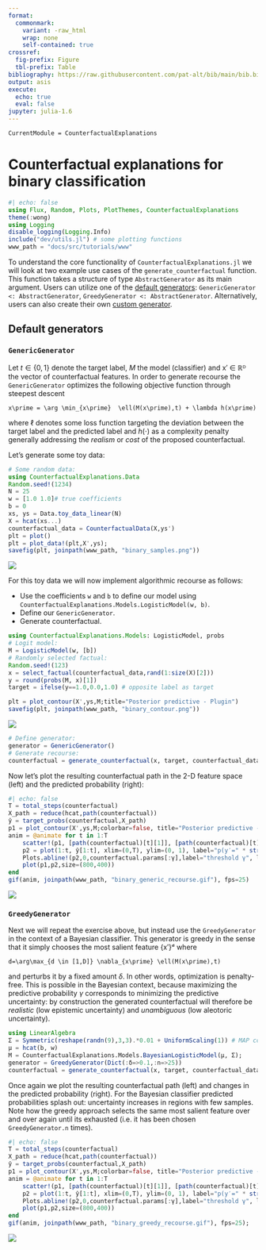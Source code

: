 ```yaml
---
format: 
  commonmark:
    variant: -raw_html
    wrap: none
    self-contained: true
crossref:
  fig-prefix: Figure
  tbl-prefix: Table
bibliography: https://raw.githubusercontent.com/pat-alt/bib/main/bib.bib
output: asis
execute: 
  echo: true
  eval: false
jupyter: julia-1.6
---
```


```@meta
CurrentModule = CounterfactualExplanations 
```

# Counterfactual explanations for binary classification

```julia
#| echo: false
using Flux, Random, Plots, PlotThemes, CounterfactualExplanations
theme(:wong)
using Logging
disable_logging(Logging.Info)
include("dev/utils.jl") # some plotting functions
www_path = "docs/src/tutorials/www"
```

To understand the core functionality of `CounterfactualExplanations.jl` we will look at two example use cases of the `generate_counterfactual` function. This function takes a structure of type `AbstractGenerator` as its main argument. Users can utilize one of the [default generators](#default-generators): `GenericGenerator <: AbstractGenerator`, `GreedyGenerator <: AbstractGenerator`. Alternatively, users can also create their own [custom generator](#custom-generators). 

## Default generators

### `GenericGenerator`

Let $t\in\{0,1\}$ denote the target label, $M$ the model (classifier) and x′ ∈ ℝᴰ the vector of counterfactual features. In order to generate recourse the `GenericGenerator` optimizes the following objective function through steepest descent

```math
x\prime = \arg \min_{x\prime}  \ell(M(x\prime),t) + \lambda h(x\prime)
```

where $\ell$ denotes some loss function targeting the deviation between the target label and the predicted label and $h(\cdot)$ as a complexity penalty generally addressing the *realism* or *cost* of the proposed counterfactual. 

Let's generate some toy data:

```julia
# Some random data:
using CounterfactualExplanations.Data
Random.seed!(1234)
N = 25
w = [1.0 1.0]# true coefficients
b = 0
xs, ys = Data.toy_data_linear(N)
X = hcat(xs...)
counterfactual_data = CounterfactualData(X,ys')
plt = plot()
plt = plot_data!(plt,X',ys);
savefig(plt, joinpath(www_path, "binary_samples.png"))
```

![](www/binary_samples.png)

For this toy data we will now implement algorithmic recourse as follows:

- Use the coefficients `w` and `b` to define our model using `CounterfactualExplanations.Models.LogisticModel(w, b)`.
- Define our `GenericGenerator`.
- Generate counterfactual.

```julia
using CounterfactualExplanations.Models: LogisticModel, probs 
# Logit model:
M = LogisticModel(w, [b])
# Randomly selected factual:
Random.seed!(123)
x = select_factual(counterfactual_data,rand(1:size(X)[2]))
y = round(probs(M, x)[1])
target = ifelse(y==1.0,0.0,1.0) # opposite label as target
```

```julia
plt = plot_contour(X',ys,M;title="Posterior predictive - Plugin")
savefig(plt, joinpath(www_path, "binary_contour.png"))
```

![](www/binary_contour.png)

```julia
# Define generator:
generator = GenericGenerator()
# Generate recourse:
counterfactual = generate_counterfactual(x, target, counterfactual_data, M, generator)
```

Now let's plot the resulting counterfactual path in the 2-D feature space (left) and the predicted probability (right):

```julia
#| echo: false
T = total_steps(counterfactual)
X_path = reduce(hcat,path(counterfactual))
ŷ = target_probs(counterfactual,X_path)
p1 = plot_contour(X',ys,M;colorbar=false, title="Posterior predictive - Plugin")
anim = @animate for t in 1:T
    scatter!(p1, [path(counterfactual)[t][1]], [path(counterfactual)[t][2]], ms=5, color=Int(y), label="")
    p2 = plot(1:t, ŷ[1:t], xlim=(0,T), ylim=(0, 1), label="p(y′=" * string(target) * ")", title="Validity", lc=:black)
    Plots.abline!(p2,0,counterfactual.params[:γ],label="threshold γ", ls=:dash) # decision boundary
    plot(p1,p2,size=(800,400))
end
gif(anim, joinpath(www_path, "binary_generic_recourse.gif"), fps=25)
```

![](www/binary_generic_recourse.gif)

### `GreedyGenerator`

Next we will repeat the exercise above, but instead use the `GreedyGenerator` in the context of a Bayesian classifier. This generator is greedy in the sense that it simply chooses the most salient feature {x′}ᵈ where 

```math
d=\arg\max_{d \in [1,D]} \nabla_{x\prime} \ell(M(x\prime),t)
```

and perturbs it by a fixed amount $\delta$. In other words, optimization is penalty-free. This is possible in the Bayesian context, because maximizing the predictive probability $\gamma$ corresponds to minimizing the predictive uncertainty: by construction the generated counterfactual will therefore be *realistic* (low epistemic uncertainty) and *unambiguous* (low aleotoric uncertainty).

```julia
using LinearAlgebra
Σ = Symmetric(reshape(randn(9),3,3).*0.01 + UniformScaling(1)) # MAP covariance matrix
μ = hcat(b, w)
M = CounterfactualExplanations.Models.BayesianLogisticModel(μ, Σ);
generator = GreedyGenerator(Dict(:δ=>0.1,:n=>25))
counterfactual = generate_counterfactual(x, target, counterfactual_data, M, generator)
```

Once again we plot the resulting counterfactual path (left) and changes in the predicted probability (right). For the Bayesian classifier predicted probabilities splash out: uncertainty increases in regions with few samples. Note how the greedy approach selects the same most salient feature over and over again until its exhausted (i.e. it has been chosen `GreedyGenerator.n` times).

```julia
#| echo: false
T = total_steps(counterfactual)
X_path = reduce(hcat,path(counterfactual))
ŷ = target_probs(counterfactual,X_path)
p1 = plot_contour(X',ys,M;colorbar=false, title="Posterior predictive - Plugin")
anim = @animate for t in 1:T
    scatter!(p1, [path(counterfactual)[t][1]], [path(counterfactual)[t][2]], ms=5, color=Int(y), label="")
    p2 = plot(1:t, ŷ[1:t], xlim=(0,T), ylim=(0, 1), label="p(y′=" * string(target) * ")", title="Validity", lc=:black)
    Plots.abline!(p2,0,counterfactual.params[:γ],label="threshold γ", ls=:dash) # decision boundary
    plot(p1,p2,size=(800,400))
end
gif(anim, joinpath(www_path, "binary_greedy_recourse.gif"), fps=25);
```

![](www/binary_greedy_recourse.gif)

